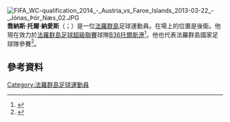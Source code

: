 [[File:FIFA_WC-qualification_2014_-_Austria_vs_Faroe_Islands_2013-03-22_-_Jónas_Þór_Næs_02.JPG|thumb]]
'''喬納斯·托爾·納愛斯'''（{{lang-fo|Jónas Tór Næs}}；{{bd|1986年|12月27日}}）是一位[[法羅群島|法羅群島]]足球運動員。在場上的位置是後衛。他現在效力於[[法羅群島足球超級聯賽|法羅群島足球超級聯賽]]球隊[[B36托爾斯港|B36托爾斯港]]<ref>{{soccerway|jonas-thor-nas/138597}}</ref>。他也代表法羅群島國家足球隊參賽<ref>{{NFT player|pid=26492}}</ref>。
==參考資料==
{{Reflist}}
{{Faroes-stub}}

{{DEFAULTSORT:Naes, Jonas Tor}}
[[Category:法羅群島足球運動員|Category:法羅群島足球運動員]]